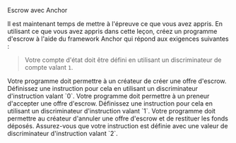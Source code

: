 
<ChallengeTitle>Escrow avec Anchor</ChallengeTitle>

Il est maintenant temps de mettre à l'épreuve ce que vous avez appris. En utilisant ce que vous avez appris dans cette leçon, créez un programme d'escrow à l'aide du framework Anchor qui répond aux exigences suivantes :

> Votre compte d'état doit être défini en utilisant un discriminateur de compte valant `1`.

<RequirementList>
  <Requirement title="Challenge 1: Créer une offre d'escrow">
    Votre programme doit permettre à un créateur de créer une offre d'escrow. Définissez une instruction pour cela en utilisant un discriminateur d'instruction valant `0`.
  </Requirement>

  <Requirement title="Challenge 2: Accepter une offre d'escrow">
    Votre programme doit permettre à un preneur d'accepter une offre d'escrow. Définissez une instruction pour cela en utilisant un discriminateur d'instruction valant `1`.
  </Requirement>

  <Requirement title="Challenge 3: Annuler une offre d'escrow">
    Votre programme doit permettre au créateur d'annuler une offre d'escrow et de restituer les fonds déposés. Assurez-vous que votre instruction est définie avec une valeur de discriminateur d'instruction valant `2`.
  </Requirement>
</RequirementList>
